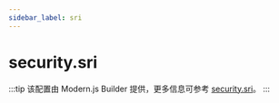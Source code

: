 ```yaml
---
sidebar_label: sri
---
```


# security.sri

:::tip
该配置由 Modern.js Builder 提供，更多信息可参考 [security.sri](https://modernjs.dev/builder/api/config-security.html#security-sri)。
:::


<Main />
